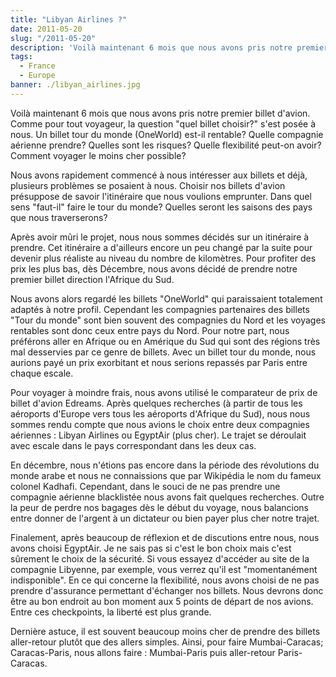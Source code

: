 ```yaml
---
title: "Libyan Airlines ?"
date: 2011-05-20
slug: "/2011-05-20"
description: 'Voilà maintenant 6 mois que nous avons pris notre premier billet d''avion. Comme pour tout voyageur, la question "quel billet choisir?" s''est posée à nous.'
tags:
  - France
  - Europe
banner: ./libyan_airlines.jpg
---
```


Voilà maintenant 6 mois que nous avons pris notre premier billet d'avion. Comme pour tout voyageur, la question "quel billet choisir?" s'est posée à nous. Un billet tour du monde (OneWorld) est-il rentable? Quelle compagnie aérienne prendre? Quelles sont les risques? Quelle flexibilité peut-on avoir? Comment voyager le moins cher possible?

Nous avons rapidement commencé à nous intéresser aux billets et déjà, plusieurs problèmes se posaient à nous. Choisir nos billets d'avion présuppose de savoir l'itinéraire que nous voulions emprunter. Dans quel sens "faut-il" faire le tour du monde? Quelles seront les saisons des pays que nous traverserons?

Après avoir mûri le projet, nous nous sommes décidés sur un itinéraire à prendre. Cet itinéraire a d'ailleurs encore un peu changé par la suite pour devenir plus réaliste au niveau du nombre de kilomètres. Pour profiter des prix les plus bas, dès Décembre, nous avons décidé de prendre notre premier billet direction l'Afrique du Sud.

Nous avons alors regardé les billets "OneWorld" qui paraissaient totalement adaptés à notre profil. Cependant les compagnies partenaires des billets "Tour du monde" sont bien souvent des compagnies du Nord et les voyages rentables sont donc ceux entre pays du Nord. Pour notre part, nous préférons aller en Afrique ou en Amérique du Sud qui sont des régions très mal desservies par ce genre de billets. Avec un billet tour du monde, nous aurions payé un prix exorbitant et nous serions repassés par Paris entre chaque escale.

Pour voyager à moindre frais, nous avons utilisé le comparateur de prix de billet d'avion Edreams. Après quelques recherches (à partir de tous les aéroports d'Europe vers tous les aéroports d'Afrique du Sud), nous nous sommes rendu compte que nous avions le choix entre deux compagnies aériennes : Libyan Airlines ou EgyptAir (plus cher). Le trajet se déroulait avec escale dans le pays correspondant dans les deux cas.

En décembre, nous n'étions pas encore dans la période des révolutions du monde arabe et nous ne connaissions que par Wikipédia le nom du fameux colonel Kadhafi. Cependant, dans le souci de ne pas prendre une compagnie aérienne blacklistée nous avons fait quelques recherches. Outre la peur de perdre nos bagages dès le début du voyage, nous balancions entre donner de l'argent à un dictateur ou bien payer plus cher notre trajet.

Finalement, après beaucoup de réflexion et de discutions entre nous, nous avons choisi EgyptAir. Je ne sais pas si c'est le bon choix mais c'est sûrement le choix de la sécurité. Si vous essayez d'accéder au site de la compagnie Libyenne, par exemple, vous verrez qu'il est "momentanément indisponible". En ce qui concerne la flexibilité, nous avons choisi de ne pas prendre d'assurance permettant d'échanger nos billets. Nous devrons donc être au bon endroit au bon moment aux 5 points de départ de nos avions. Entre ces checkpoints, la liberté est plus grande.

Dernière astuce, il est souvent beaucoup moins cher de prendre des billets aller-retour plutôt que des allers simples. Ainsi, pour faire Mumbai-Caracas; Caracas-Paris, nous allons faire : Mumbai-Paris puis aller-retour Paris-Caracas.
